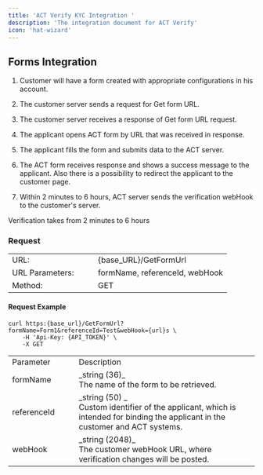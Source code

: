 ```yaml
---
title: 'ACT Verify KYC Integration '
description: 'The integration document for ACT Verify'
icon: 'hat-wizard'
---
```


## Forms Integration 

1. Customer will have a form created with appropriate configurations in his account. 

2. The customer server sends a request for Get form URL. 

3. The customer server receives a response of Get form URL request. 

4. The applicant opens ACT form by URL that was received in response. 

5. The applicant fills the form and submits data to the ACT server. 

6. The ACT form receives response and shows a success message to the applicant. Also there is a possibility to redirect the applicant to the customer page. 

7. Within 2 minutes to 6 hours, ACT server sends the verification webHook to the customer's server. 

<CardGroup cols={1}>
  <Card
    title="Note"
    icon="bell"
  >
    Verification takes from 2 minutes to 6 hours 
  </Card>
</CardGroup>

### Request 

<table border="0">
  <tr>
    <td>
      URL:
    </td>
    <td>&nbsp;&nbsp;&nbsp;&nbsp;</td>
    <td>
      {base_URL}/GetFormUrl
    </td>
  </tr>
  <tr>
    <td>
      URL Parameters:
    </td>
    <td>&nbsp;&nbsp;&nbsp;&nbsp;</td>
    <td>
      formName, referenceId, webHook
    </td>
  </tr>
  <tr>
    <td>
      Method:
    </td>
    <td>&nbsp;&nbsp;&nbsp;&nbsp;</td>
    <td>
      GET
    </td>
  </tr>
</table>

#### Request Example 

```curl
curl https:{base_url}/GetFormUrl?formName=Form1&referenceId=Test&webHook={url}s \ 
    -H 'Api-Key: {API_TOKEN}' \ 
    -X GET 
```

<table>
<tr>
<td>Parameter
</td>
<td>&nbsp;&nbsp;&nbsp;&nbsp;
</td>
<td>Description
</td>
</tr>
<tr>
<td>formName
</td>
<td>&nbsp;&nbsp;&nbsp;&nbsp;
</td>
<td>_string (36)_<br />The name of the form to be retrieved.
</td>
</tr>
<tr>
<td>referenceId
</td>
<td>&nbsp;&nbsp;&nbsp;&nbsp;
</td>
<td>_string (50) _<br />Custom identifier of the applicant, which is intended for binding the applicant in the customer and ACT systems. 
</td>
</tr>
<tr>
<td>webHook
</td>
<td>&nbsp;&nbsp;&nbsp;&nbsp;
</td>
<td>_string (2048)_<br />The customer webHook URL, where verification changes will be posted.
</td>
</tr>
</table>

